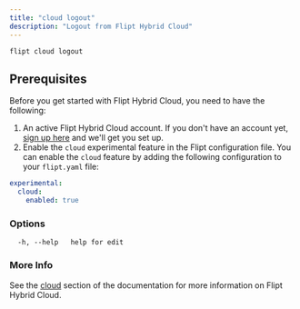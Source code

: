 ```yaml
---
title: "cloud logout"
description: "Logout from Flipt Hybrid Cloud"
---
```


```
flipt cloud logout
```

## Prerequisites

Before you get started with Flipt Hybrid Cloud, you need to have the following:

1. An active Flipt Hybrid Cloud account. If you don't have an account yet, [sign up here](https://tally.so/r/mV0zWM) and we'll get you set up.
2. Enable the `cloud` experimental feature in the Flipt configuration file. You can enable the `cloud` feature by adding the following configuration to your `flipt.yaml` file:

```yaml
experimental:
  cloud:
    enabled: true
```

### Options

```
  -h, --help   help for edit
```

### More Info

See the [cloud](/cloud/overview) section of the documentation for more information on Flipt Hybrid Cloud.

